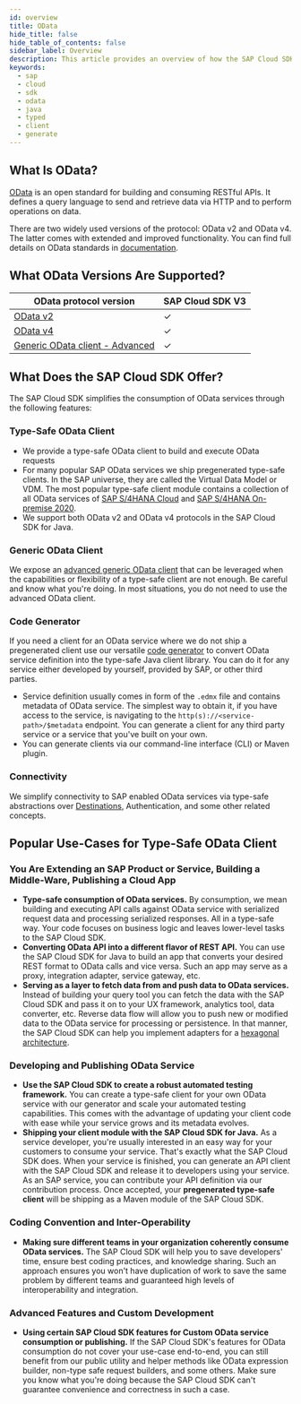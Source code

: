 ```yaml
---
id: overview
title: OData
hide_title: false
hide_table_of_contents: false
sidebar_label: Overview
description: This article provides an overview of how the SAP Cloud SDK for Java supports connecting to OData services.
keywords:
  - sap
  - cloud
  - sdk
  - odata
  - java
  - typed
  - client
  - generate
---
```


## What Is OData?

[OData](https://www.odata.org/) is an open standard for building and consuming RESTful APIs.
It defines a query language to send and retrieve data via HTTP and to perform operations on data.

There are two widely used versions of the protocol: OData v2 and OData v4.
The latter comes with extended and improved functionality.
You can find full details on OData standards in [documentation](https://www.odata.org/documentation/).

## What OData Versions Are Supported?

| OData protocol version                                          | SAP Cloud SDK V3 |
| --------------------------------------------------------------- | ---------------- |
| [OData v2](use-typed-odata-v2-client-in-sap-cloud-sdk-for-java) | &#10003;         |
| [OData v4](use-typed-odata-v4-client-in-sap-cloud-sdk-for-java) | &#10003;         |
| [Generic OData client - Advanced](./generic-odata-client.mdx)   | &#10003;         |

## What Does the SAP Cloud SDK Offer?

The SAP Cloud SDK simplifies the consumption of OData services through the following features:

### Type-Safe OData Client

- We provide a type-safe OData client to build and execute OData requests
- For many popular SAP OData services we ship pregenerated type-safe clients.
  In the SAP universe, they are called the Virtual Data Model or VDM.
  The most popular type-safe client module contains a collection of all OData services of [SAP S/4HANA Cloud](https://api.sap.com/package/SAPS4HANACloud?section=Artifacts) and [SAP S/4HANA On-premise 2020](https://api.sap.com/package/S4HANAOPAPI?section=Artifacts).
- We support both OData v2 and OData v4 protocols in the SAP Cloud SDK for Java.

### Generic OData Client

We expose an [advanced generic OData client](./generic-odata-client.mdx) that can be leveraged when the capabilities or flexibility of a type-safe client are not enough.
Be careful and know what you're doing.
In most situations, you do not need to use the advanced OData client.

### Code Generator

If you need a client for an OData service where we do not ship a pregenerated client use our versatile [code generator](generate-typed-odata-v2-and-v4-client-for-java) to convert OData service definition into the type-safe Java client library.
You can do it for any service either developed by yourself, provided by SAP, or other third parties.

- Service definition usually comes in form of the `.edmx` file and contains metadata of OData service.
  The simplest way to obtain it, if you have access to the service, is navigating to the `http(s)://<service-path>/$metadata` endpoint.
  You can generate a client for any third party service or a service that you've built on your own.
- You can generate clients via our command-line interface (CLI) or Maven plugin.

### Connectivity

We simplify connectivity to SAP enabled OData services via type-safe abstractions over [Destinations](../connectivity/sdk-connectivity-destination-service), Authentication, and some other related concepts.

## Popular Use-Cases for Type-Safe OData Client

### You Are Extending an SAP Product or Service, Building a Middle-Ware, Publishing a Cloud App

- **Type-safe consumption of OData services.**
  By consumption, we mean building and executing API calls against OData service with serialized request data and processing serialized responses.
  All in a type-safe way.
  Your code focuses on business logic and leaves lower-level tasks to the SAP Cloud SDK.
- **Converting OData API into a different flavor of REST API.**
  You can use the SAP Cloud SDK for Java to build an app that converts your desired REST format to OData calls and vice versa.
  Such an app may serve as a proxy, integration adapter, service gateway, etc.
- **Serving as a layer to fetch data from and push data to OData services.**
  Instead of building your query tool you can fetch the data with the SAP Cloud SDK and pass it on to your UX framework, analytics tool, data converter, etc.
  Reverse data flow will allow you to push new or modified data to the OData service for processing or persistence.
  In that manner, the SAP Cloud SDK can help you implement adapters for a [hexagonal architecture](<https://en.wikipedia.org/wiki/Hexagonal_architecture_(software)>).

### Developing and Publishing OData Service

- **Use the SAP Cloud SDK to create a robust automated testing framework.**
  You can create a type-safe client for your own OData service with our generator and scale your automated testing capabilities.
  This comes with the advantage of updating your client code with ease while your service grows and its metadata evolves.
- **Shipping your client module with the SAP Cloud SDK for Java.**
  As a service developer, you're usually interested in an easy way for your customers to consume your service.
  That's exactly what the SAP Cloud SDK does.
  When your service is finished, you can generate an API client with the SAP Cloud SDK and release it to developers using your service.
  As an SAP service, you can contribute your API definition via our contribution process.
  Once accepted, your **pregenerated type-safe client** will be shipping as a Maven module of the SAP Cloud SDK.

### Coding Convention and Inter-Operability

- **Making sure different teams in your organization coherently consume OData services.**
  The SAP Cloud SDK will help you to save developers' time, ensure best coding practices, and knowledge sharing.
  Such an approach ensures you won't have duplication of work to save the same problem by different teams and guaranteed high levels of interoperability and integration.

### Advanced Features and Custom Development

- **Using certain SAP Cloud SDK features for Custom OData service consumption or publishing.**
  If the SAP Cloud SDK's features for OData consumption do not cover your use-case end-to-end, you can still benefit from our public utility and helper methods like OData expression builder, non-type safe request builders, and some others.
  Make sure you know what you're doing because the SAP Cloud SDK can't guarantee convenience and correctness in such a case.
